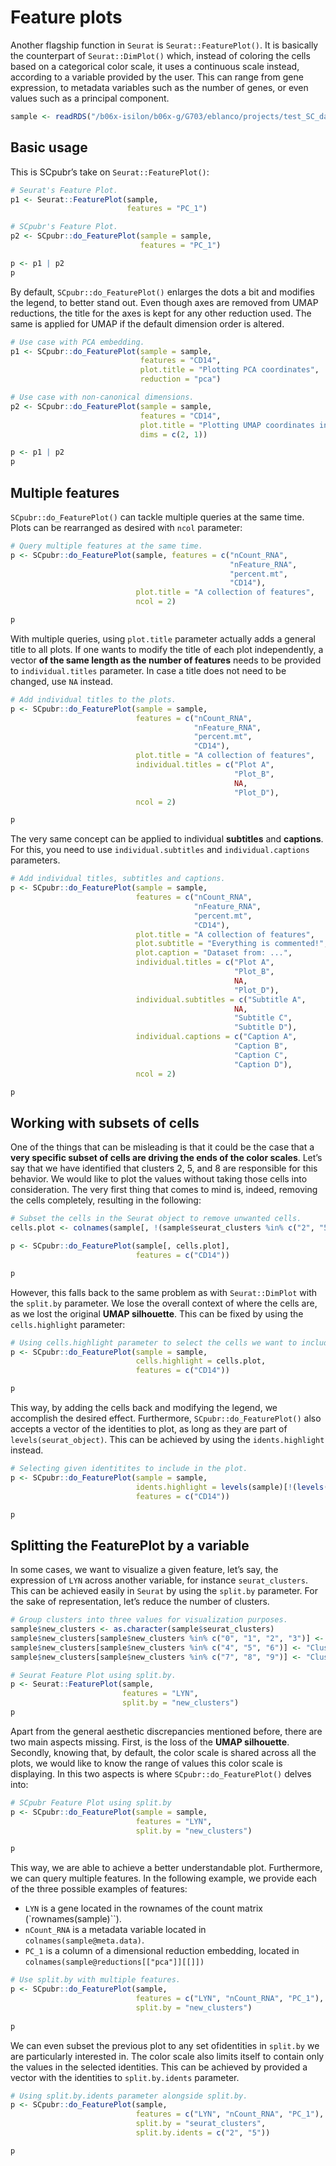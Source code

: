 # Feature plots 
Another flagship function in `Seurat` is `Seurat::FeaturePlot()`. It is basically the counterpart of `Seurat::DimPlot()` which, instead of coloring the cells based on a categorical color scale, it uses a continuous scale instead, according to a variable provided by the user. This can range from gene expression, to metadata variables such as the number of genes, or even values such as a principal component. 



```r
sample <- readRDS("/b06x-isilon/b06x-g/G703/eblanco/projects/test_SC_datasets/sc_dataset.rds")
```

## Basic usage

This is SCpubr's take on `Seurat::FeaturePlot()`:
```r
# Seurat's Feature Plot.
p1 <- Seurat::FeaturePlot(sample, 
                          features = "PC_1")

# SCpubr's Feature Plot.
p2 <- SCpubr::do_FeaturePlot(sample = sample,
                             features = "PC_1")

p <- p1 | p2
p
```

By default, `SCpubr::do_FeaturePlot()` enlarges the dots a bit and modifies the legend, to better stand out. Even though axes are removed from UMAP reductions, the title for the axes is kept for any other reduction used. The same is applied for UMAP if the default dimension order is altered.

```r
# Use case with PCA embedding.
p1 <- SCpubr::do_FeaturePlot(sample = sample, 
                             features = "CD14",
                             plot.title = "Plotting PCA coordinates",
                             reduction = "pca")

# Use case with non-canonical dimensions.                             
p2 <- SCpubr::do_FeaturePlot(sample = sample, 
                             features = "CD14",
                             plot.title = "Plotting UMAP coordinates in a different order",
                             dims = c(2, 1))

p <- p1 | p2
p
```

## Multiple features

`SCpubr::do_FeaturePlot()` can tackle multiple queries at the same time. Plots can be rearranged as desired with `ncol` parameter:

```r
# Query multiple features at the same time.
p <- SCpubr::do_FeaturePlot(sample, features = c("nCount_RNA", 
                                                 "nFeature_RNA", 
                                                 "percent.mt", 
                                                 "CD14"), 
                            plot.title = "A collection of features", 
                            ncol = 2)

p
```

With multiple queries, using `plot.title` parameter actually adds a general title to all plots. If one wants to modify the title of each plot independently, a vector **of the same length as the number of features** needs to be provided to `individual.titles` parameter. In case a title does not need to be changed, use `NA` instead.

```r
# Add individual titles to the plots.
p <- SCpubr::do_FeaturePlot(sample = sample,
                            features = c("nCount_RNA",
                                         "nFeature_RNA",
                                         "percent.mt",
                                         "CD14"),
                            plot.title = "A collection of features",
                            individual.titles = c("Plot A",
                                                  "Plot_B",
                                                  NA,
                                                  "Plot_D"),
                            ncol = 2)

p
```
The very same concept can be applied to individual **subtitles** and **captions**. For this, you need to use `individual.subtitles` and `individual.captions` parameters. 

```r
# Add individual titles, subtitles and captions.
p <- SCpubr::do_FeaturePlot(sample = sample,
                            features = c("nCount_RNA",
                                         "nFeature_RNA",
                                         "percent.mt",
                                         "CD14"),
                            plot.title = "A collection of features",
                            plot.subtitle = "Everything is commented!",
                            plot.caption = "Dataset from: ...",
                            individual.titles = c("Plot A",
                                                  "Plot_B",
                                                  NA,
                                                  "Plot_D"),
                            individual.subtitles = c("Subtitle A",
                                                  NA,
                                                  "Subtitle C",
                                                  "Subtitle D"),
                            individual.captions = c("Caption A",
                                                  "Caption B",
                                                  "Caption C",
                                                  "Caption D"),
                            ncol = 2)

p
```

## Working with subsets of cells

One of the things that can be misleading is that it could be the case that a **very specific subset of cells are driving the ends of the color scales**. Let's say that we have identified that clusters 2, 5, and 8 are responsible for this behavior. We would like to plot the values without taking those cells into consideration. The very first thing that comes to mind is, indeed, removing the cells completely, resulting in the following:

```r
# Subset the cells in the Seurat object to remove unwanted cells.
cells.plot <- colnames(sample[, !(sample$seurat_clusters %in% c("2", "5", "8"))])

p <- SCpubr::do_FeaturePlot(sample[, cells.plot], 
                            features = c("CD14"))

p
```

However, this falls back to the same problem as with `Seurat::DimPlot` with the `split.by` parameter. We lose the overall context of where the cells are, as we lost the original **UMAP silhouette**. This can be fixed by using the `cells.highlight` parameter:

```r
# Using cells.highlight parameter to select the cells we want to include in the plot.
p <- SCpubr::do_FeaturePlot(sample = sample, 
                            cells.highlight = cells.plot, 
                            features = c("CD14"))

p
```
This way, by adding the cells back and modifying the legend, we accomplish the desired effect. Furthermore, `SCpubr::do_FeaturePlot()` also accepts a vector of the identities to plot, as long as they are part of `levels(seurat_object)`. This can be achieved by using the `idents.highlight` instead.

```r
# Selecting given identitites to include in the plot.
p <- SCpubr::do_FeaturePlot(sample = sample, 
                            idents.highlight = levels(sample)[!(levels(sample) %in% c("0", "2", "5", "8"))], 
                            features = c("CD14"))

p
```
## Splitting the FeaturePlot by a variable

In some cases, we want to visualize a given feature, let's say, the expression of `LYN` across another variable, for instance `seurat_clusters`. This can be achieved easily in `Seurat` by using the `split.by` parameter. For the sake of representation, let's reduce the number of clusters.

```r
# Group clusters into three values for visualization purposes.
sample$new_clusters <- as.character(sample$seurat_clusters)
sample$new_clusters[sample$new_clusters %in% c("0", "1", "2", "3")] <- "Cluster 1"
sample$new_clusters[sample$new_clusters %in% c("4", "5", "6")] <- "Cluster 2"
sample$new_clusters[sample$new_clusters %in% c("7", "8", "9")] <- "Cluster 3"

# Seurat Feature Plot using split.by.
p <- Seurat::FeaturePlot(sample, 
                         features = "LYN", 
                         split.by = "new_clusters")
p
```
Apart from the general aesthetic discrepancies mentioned before, there are two main aspects missing. First, is the loss of the **UMAP silhouette**. Secondly, knowing that, by default, the color scale is shared across all the plots, we would like to know the range of values this color scale is displaying. In this two aspects is where `SCpubr::do_FeaturePlot()` delves into: 

```r
# SCpubr Feature Plot using split.by
p <- SCpubr::do_FeaturePlot(sample = sample, 
                            features = "LYN", 
                            split.by = "new_clusters")

p
```

This way, we are able to achieve a better understandable plot. Furthermore, we can query multiple features. In the following example, we provide each of the three possible examples of features:

- `LYN` is a gene located in the rownames of the count matrix (`rownames(sample)``).
- `nCount_RNA` is a metadata variable located in `colnames(sample@meta.data)`.
- `PC_1` is a column of a dimensional reduction embedding, located in `colnames(sample@reductions[["pca"]][[]])`

```r
# Use split.by with multiple features.
p <- SCpubr::do_FeaturePlot(sample, 
                            features = c("LYN", "nCount_RNA", "PC_1"), 
                            split.by = "new_clusters")
                            
p
```

We can even subset the previous plot to any set ofidentities in `split.by` we are particularly interested in. The color scale also limits itself to contain only the values in the selected identities. This can be achieved by provided a vector with the identities to `split.by.idents` parameter.

```r
# Using split.by.idents parameter alongside split.by.
p <- SCpubr::do_FeaturePlot(sample, 
                            features = c("LYN", "nCount_RNA", "PC_1"), 
                            split.by = "seurat_clusters", 
                            split.by.idents = c("2", "5"))

p
```


